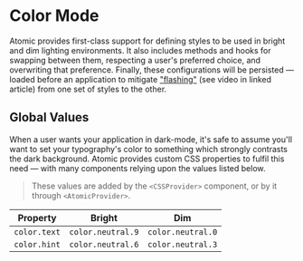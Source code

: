 
<Meta title="Guides/Color Mode" />

# Color Mode

Atomic provides first-class support for defining styles to be used in bright and dim lighting environments.
It also includes methods and hooks for swapping between them, respecting a user's preferred choice, and overwriting that preference.
Finally, these configurations will be persisted — loaded before an application to mitigate ["flashing"](https://css-tricks.com/flash-of-inaccurate-color-theme-fart/)
(see video in linked article) from one set of styles to the other.

## Global Values

When a user wants your application in dark-mode, it's safe to assume you'll want to set your typography's color to something which strongly contrasts the dark background.
Atomic provides custom CSS properties to fulfil this need — with many components relying upon the values listed below.

> These values are added by the `<CSSProvider>` component, or by it through `<AtomicProvider>`.

| Property     	| Bright                   	| Dim                    	|
|--------------	|--------------------------	|-----------------------	|
| `color.text` 	| `color.neutral.9`        	| `color.neutral.0`     	|
| `color.hint` 	| `color.neutral.6`        	| `color.neutral.3`     	|
